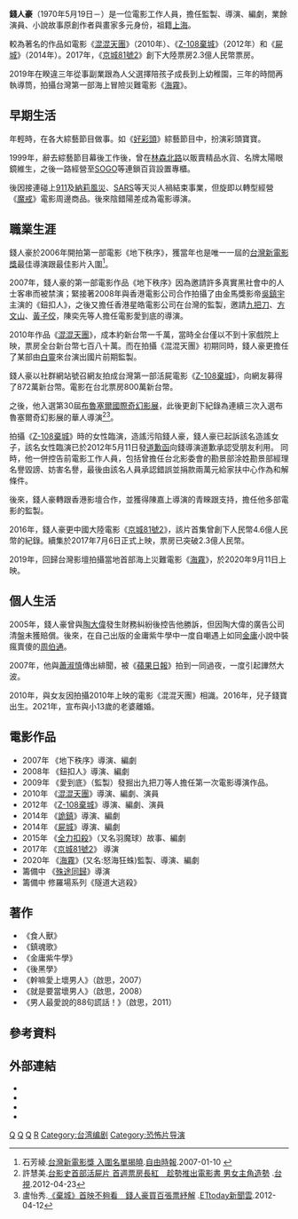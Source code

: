 {{npov|time=2011-06-18T02:06:23+00:00}}

{{藝人
| 姓名 = 錢人豪
| 類型 = 導演
| 圖片 = 
| 圖片尺寸 = 
| 圖片簡介 = 
| 羅馬拼音 = 
| 英文名 = Joe Chie
| 綽號 = 
| 國籍 = {{ROC}}
| 籍貫 = 
| 出生日期 = {{birth date and age|1970|5|19}}
| 出生地點 = {{TWN}}
| 逝世日期 =  
| 逝世地點 = 
| 職業 = 
| 語言 = [[國語|國語]]
| 母校 = 
| 配偶 =  
| 出身地 = 
| 活躍年代 =
| 網站 = 
| awards =
| IMDb = 03209872
}}
'''錢人豪'''（1970年5月19日－）是一位電影工作人員，擔任監製、導演、編劇，業餘演員、小說故事原創作者與畫家多元身份，祖籍[[上海|上海]]。

較為著名的作品如電影《[[混混天團|混混天團]]》（2010年）、《[[Z-108棄城|Z-108棄城]]》（2012年）和《[[屍城|屍城]]》（2014年）。2017年，《[[京城81號2|京城81號2]]》創下大陸票房2.3億人民幣票房。

2019年在睽違三年從事副業跟為人父選擇陪孩子成長到上幼稚園，三年的時間再執導筒，拍攝台灣第一部海上冒險災難電影《[[海霧_(台灣電影)|海霧]]》。

==早期生活==
年輕時，在各大綜藝節目做事。如《[[好彩頭|好彩頭]]》綜藝節目中，扮演彩頭寶寶。

1999年，辭去綜藝節目幕後工作後，曾在[[林森北路|林森北路]]以販賣精品水貨、名牌太陽眼鏡維生，之後一路經營至[[SOGO|SOGO]]等連鎖百貨設置專櫃。

後因接連碰上[[911|911]]及[[中度颱風納莉_(2001年)|納莉風災]]、[[SARS|SARS]]等天災人禍結束事業，但旋即以轉型經營《[[魔戒|魔戒]]》電影周邊商品。後來陰錯陽差成為電影導演。

==職業生涯==
錢人豪於2006年開拍第一部電影《地下秩序》，獲當年也是唯一一屆的[[台灣新電影獎|台灣新電影獎]]最佳導演跟最佳影片入圍<ref>石芳綾.[http://www.libertytimes.com.tw/2007/new/jan/10/today-show6.htm 台灣新電影獎 入圍名單揭曉].[[自由時報|自由時報]].2007-01-10 {{Wayback|url=http://www.libertytimes.com.tw/2007/new/jan/10/today-show6.htm |date=20101204102156 }}</ref>。

2007年，錢人豪的第一部電影作品《地下秩序》因為邀請許多真實黑社會中的人士客串而被禁演；緊接著2008年與香港電影公司合作拍攝了由金馬獎影帝[[吳鎮宇|吳鎮宇]]主演的《鈕扣人》，之後又擔任香港星皓電影公司在台灣的監製，邀請[[九把刀|九把刀]]、[[方文山|方文山]]、[[黃子佼|黃子佼]]，陳奕先等人擔任電影愛到底的導演。

2010年作品《[[混混天團|混混天團]]》，成本約新台幣一千萬，當時全台僅以不到十家戲院上映，票房全台新台幣七百八十萬。而在拍攝《混混天團》初期同時，錢人豪更擔任了某部由[[白靈_(演員)|白靈]]來台演出國片前期監製。

錢人豪以社群網站號召網友拍成台灣第一部活屍電影《[[Z-108棄城|Z-108棄城]]》，向網友募得了872萬新台幣。電影在台北票房800萬新台幣。

之後，他入選第30屆[[布魯塞爾國際奇幻影展|布魯塞爾國際奇幻影展]]，此後更創下紀錄為連續三次入選布魯塞爾奇幻影展的華人導演<ref>許慧美.[http://www.ttv.com.tw/101/04/1010423/101042349324082.htm 台影史首部活屍片 首週票房長紅　趁勢推出電影書 男女主角造勢] {{Wayback|url=http://www.ttv.com.tw/101/04/1010423/101042349324082.htm |date=20140219145034 }}.[[台視|台視]].2012-04-23</ref><ref>盧怡秀.[http://www.ettoday.net/news/20120412/38497.htm 《棄城》首映不夠看　錢人豪買百張票紓解] {{Wayback|url=http://www.ettoday.net/news/20120412/38497.htm |date=20150924014032 }}.[[ETtoday新聞雲|ETtoday新聞雲]].2012-04-12</ref>。

拍攝《[[Z-108棄城|Z-108棄城]]》時的女性臨演，造謠污陷錢人豪，錢人豪已起訴該名造謠女子，該名女性臨演已於2012年5月11日發[[道歉函|道歉函]]向錢導演道歉承認受朋友利用。
同時，他一併控告前電影工作人員，包括曾擔任台北影委會的勘景部涂姓勘景部經理名譽毀謗、妨害名譽，最後由該名人員承認錯誤並捐款兩萬元給家扶中心作為和解條件。

後來，錢人豪轉跟香港影壇合作，並獲得陳嘉上導演的青睞跟支持，擔任他多部電影的監製。

2016年，錢人豪更中國大陸電影《[[京城81號2|京城81號2]]》，該片首集曾創下人民幣4.6億人民幣的紀錄。續集於2017年7月6日正式上映，票房已突破2.3億人民幣。

2019年，回歸台灣影壇拍攝當地首部海上災難電影《[[海霧_(台灣電影)|海霧]]》，於2020年9月11日上映。

==個人生活==
2005年，錢人豪曾與[[陶大偉|陶大偉]]發生財務糾紛後控告他勝訴，但因陶大偉的廣告公司清盤未獲賠償。後來，在自己出版的金庸紫牛學中一度自嘲遇上如同[[金庸|金庸]]小說中裝瘋賣傻的[[周伯通|周伯通]]。

2007年，他與[[蕭淑慎|蕭淑慎]]傳出緋聞，被《[[蘋果日報|蘋果日報]]》拍到一同過夜，一度引起譁然大波。

2010年，與女友因拍攝2010年上映的電影《混混天團》相識。2016年，兒子錢寶出生。2021年，宣布與小13歲的老婆離婚。

==電影作品==
*2007年 《地下秩序》導演、編劇
*2008年 《鈕扣人》導演、編劇
*2009年 《愛到底》（監製）發掘出九把刀等人擔任第一次電影導演作品。
*2010年 《[[混混天團|混混天團]]》導演、編劇、演員
*2012年 《[[Z-108棄城|Z-108棄城]]》導演、編劇、演員
*2014年 《[[詭鎮|詭鎮]]》導演、編劇
*2014年 《[[屍城|屍城]]》導演、編劇
*2015年 《[[全力扣殺|全力扣殺]]》（又名羽魔球）故事、編劇
*2017年 《[[京城81號2|京城81號2]]》 導演
*2020年 《[[海霧_(台灣電影)|海霧]]》(又名:怒海狂蛛)監製、導演、編劇
*籌備中 《[[殊途同歸|殊途同歸]]》導演
*籌備中 修羅場系列《隧道大逃殺》

==著作==
*《食人獸》
*《鎮魂歌》
*《金庸紫牛學》 
*《後黑學》
*《幹嘛愛上壞男人》（啟思，2007）
*《就是要當壞男人》（啟思，2008）
*《男人最愛說的88句謊話！》（啟思，2011）

==參考資料==
{{reflist}}

==外部連結==
*{{sinablog|impact1970|錢人豪}}
*{{imdb name|3209872}}
*{{hkmdb name|40700}}
*{{Taiwancinema people|56413}}

[[Category:台湾电影导演|Q]]
[[Category:1970年出生|Q]]
[[Category:上海裔台湾人|Q]]
[[Category:钱姓|R]]
[[Category:台湾编剧|Category:台湾编剧]]
[[Category:恐怖片导演|Category:恐怖片导演]]